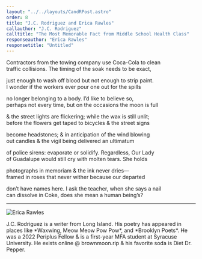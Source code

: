 ```yaml
---
layout: "../../layouts/CandRPost.astro"
order: 8
title: "J.C. Rodriguez and Erica Rawles"
callauthor: "J.C. Rodriguez"
calltitle: "The Most Memorable Fact from Middle School Health Class"
responseauthor: "Erica Rawles"
responsetitle: "Untitled"
---
```



<CandRItem id="call" title={frontmatter.calltitle} author={frontmatter.callauthor}>

Contractors from the towing company use Coca-Cola to clean
<br />traffic collisions. The timing of the soak needs to be exact, 

just enough to wash off blood but not enough to strip paint. 
<br />I wonder if the workers ever pour one out for the spills

no longer belonging to a body. I’d like to believe so, 
<br />perhaps not every time, but on the occasions the moon is full 

& the street lights are flickering; while the wax is still unlit;
<br />before the flowers get taped to bicycles & the street signs

become headstones; & in anticipation of the wind blowing 
<br />out candles & the vigil being delivered an ultimatum

of police sirens: evaporate or solidify. Regardless, Our Lady 
<br />of Guadalupe would still cry with molten tears. She holds

photographs in memoriam & the ink never dries—
<br />framed in roses that never wither because our departed 

don’t have names here. I ask the teacher, when she says a nail 
<br />can dissolve in Coke, does she mean a human being’s?


</CandRItem>

---

<CandRItem id="response" title={frontmatter.responsetitle} author={frontmatter.responseauthor}>


![Erica Rawles](/callandresponse/CandRImages/Erica.jpg)


</CandRItem>

<CandRBio>
<span class="darkText">J.C. Rodriguez</span> is a writer from Long Island. His poetry has appeared in places like *Waxwing, Meow Meow Pow Pow*, and *Brooklyn Poets*. He was a 2022 Periplus Fellow & is a first-year MFA student at Syracuse University. He exists online @ brownmoon.rip & his favorite soda is Diet Dr. Pepper.
</CandRBio>